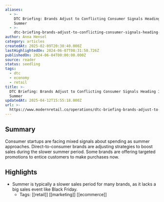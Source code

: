 ```yaml
---
aliases:
  - >-
    DTC Briefing: Brands Adjust to Conflicting Consumer Signals Heading Into
    Summer
  - >-
    dtc-briefing-brands-adjust-to-conflicting-consumer-signals-heading-into-summer
author: Anna Hensel
category: articles
createdAt: 2025-02-09T20:38:40.000Z
lastHighlightedOn: 2024-06-07T08:31:50.726Z
publishedOn: 2024-06-04T00:00:00.000Z
source: reader
status: seedling
tags:
  - dtc
  - economy
  - retail
title: >-
  DTC Briefing: Brands Adjust to Conflicting Consumer Signals Heading Into
  Summer
updatedAt: 2025-04-12T15:55:18.000Z
url: >-
  https://www.modernretail.co/operations/dtc-briefing-brands-adjust-to-conflicting-consumer-signals-heading-into-summer/?utm_source=dtcbriefing&utm_campaign=mrdis&utm_medium=email
---
```

## Summary

Consumer startups are facing mixed signals about spending as summer approaches. Direct-to-consumer brands are adjusting strategies to boost sales during the slower summer period. Some brands are offering targeted promotions to entice customers to make purchases now.

## Highlights

- Summer is typically a slower sales period for many brands, as it lacks a big sales event like Black Friday.
    - Tags: [[retail]] [[marketing]] [[ecommerce]]
